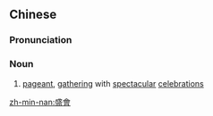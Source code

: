 {{also|盛会}}
==Chinese==
{{zh-forms|s=盛会}}

===Pronunciation===
{{zh-pron
|m=shènghuì
|c=sing6 wui6
|mn=sēng-hōe
|cat=n
}}

===Noun===
{{zh-noun}}
# [[pageant]], [[gathering]] with [[spectacular]] [[celebration]]s

[[zh-min-nan:盛會]]